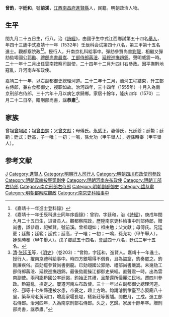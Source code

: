 {{明清人物信息框
| 姓名 = 曾鈞
| 原名 =
| 圖片名稱= 
| 圖片大小 =
| 圖片說明 = 
| 最高職務 =南京刑部右侍郎
| 國家 = 大明 
| 爵位 =
| 籍貫 = [[江西|江西]][[南昌府|南昌府]][[進賢縣|進賢縣]]
| 族裔 = 
| 旗籍 = 
| 字號 = 
| 諡號 =
| 出生日期 = 閏九月二十五日
| 出生地點 =
| 逝世日期 = 隆庆四年（1570）二月二十二日
| 逝世地點 =
| 墓葬 =
| 配偶 = 傅氏
| 親屬 = 曾祖[[曾翊如|曾翊如]]，祖[[曾由勉|曾由勉]]，父[[曾文獻|曾文獻]]，母傅氏
| 出身 =
* 嘉靖七年戊子科舉人
* 嘉靖十一年壬辰科進士
| 經歷 =
| 著作 = 
}}
'''曾鈞'''{{BD|1490年||1570年||}}，字'''廷和'''，號'''前溪'''，[[江西|江西]][[南昌府|南昌府]][[進賢縣|進賢縣]]人，民籍。明朝政治人物。

==生平==
閏九月二十五日生，行八，治《[[詩經|詩經]]》，由國子生中式江西鄉試第五十四名[[舉人|舉人]]，年四十三歲中式嘉靖十一年（1532年）壬辰科会试第四十八名，第三甲第十五名進士。觀都察院政<ref>《嘉靖十一年進士登科錄》</ref><ref>《嘉靖十一年壬辰科進士同年序齒錄》：曾钧，字廷和，治《[[詩經|詩經]]》，庚戌年閏九月二十五日生，进贤县人。觀都察院政，歷陞南京吏科給事中刑部侍郎，贈尚書，諡恭肅，祀鄉賢。號前溪。曾祖翊如；祖由勉；父文獻；母傅氏。兄廷夔；廷鰲；廷範；廷式；廷高，子一唯；一初；一鳴，孫允功（甲午舉人），姪孫時奉（甲午舉人）。戊子鄉試五十四名，[[會試|會試]]四十八名，廷试三甲十五名。</ref>。授行人，升南京礼科給事中。彈劾參贊尚書[[劉龍|劉龍]]，相繼又彈劾劾翊國公[[郭勛|郭勛]]、[[禮部尚書|禮部尚書]][[嚴嵩|嚴嵩]]、[[工部侍郎|工部侍郎]][[蔣淦|蔣淦]]、[[延綏巡撫|延綏巡撫]][[趙錦|趙錦]]。聲明威震一時。二十一年十二月出任雲南按察司副使，二十四年十二月升四川右參政。因平撫黔地寇亂，升河南左布政使。

嘉靖三十一年，以右副都御史總理河道。三十二年十二月，漕河工程結束，升工部右侍郎，兼右佥都御史，视职如故。治河四年，三十四年（1555年）十月入為南京刑部右侍郎，三十六年十月以病乞求歸鄉。家居十餘年，隆庆四年（1570）二月二十二日卒，贈刑部尚書，諡'''恭肅'''<ref>[[清|清]]·[[张廷玉|张廷玉]]等，《[[明史|明史]]》（卷203）：“曾鈞，字廷和，進賢人。嘉靖十一年進士。授行人，擢南京禮科給事中。時四方銀場得不償費，且為盜窟，鈞奏罷之。鈞剛廉疾俗。首劾罷參贊尚書劉龍。已劾翊國公郭勛、禮部尚書嚴嵩。未幾劾工部侍郎蔣淦、延綏巡撫趙錦。最後劾罷操江都御史柴經。直聲震一時。出為雲南副使。兩司詣黔國公率廷謁，鈞始正其禮，且釐還所侵麗江民地。遷四川參政。黔寇亂，撫定之。屢遷河南左布政使。三十一年以右副都御史總理河道。徐、邳等十七州縣連被水患，帝憂之，趣上方略。鈞請濬劉伶臺至赤晏廟八十里，築草灣老黃河口，增高家堰長堤，繕新莊等舊牐。閱數月，工成。進工部右侍郎。治河四年，入為南京刑部右侍郎。久之，乞歸。家居十餘年卒。贈刑部尚書，諡恭肅。”</ref>。

==家族== 
曾祖[[曾翊如|曾翊如]]；祖[[曾由勉|曾由勉]]；父[[曾文獻|曾文獻]]；母傅氏。[[永感下|永感下]]，妻傅氏，兄廷夔；廷鰲；廷範；廷式；廷高，子一唯；一初；一鳴，孫允功（甲午舉人），姪孫時奉（甲午舉人）。

==参考文献==
{{reflist}}

{{嘉靖十一年壬辰科殿試金榜}}

{{Authority control}}
{{DEFAULTSORT:Zeng曾}}
[[Category:曾姓|J]]
[[Category:進賢人|Category:進賢人]]
[[Category:明朝行人司行人|Category:明朝行人司行人]]
[[Category:明朝四川布政使司參政|Category:明朝四川布政使司參政]]
[[Category:明朝雲南按察司副使|Category:明朝雲南按察司副使]]
[[Category:明朝河南左布政使|Category:明朝河南左布政使]]
[[Category:明朝工部右侍郎|Category:明朝工部右侍郎]]
[[Category:南京刑部右侍郎|Category:南京刑部右侍郎]]
[[Category:明朝副都御史|Category:明朝副都御史]]
[[Category:諡恭肅|Category:諡恭肅]]
[[Category:明朝都察院觀政|Category:明朝都察院觀政]]
[[Category:南京吏科給事中|Category:南京吏科給事中]]